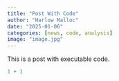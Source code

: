 ```yaml
---
title: "Post With Code"
author: "Harlow Malloc"
date: "2025-01-06"
categories: [news, code, analysis]
image: "image.jpg"
---
```


This is a post with executable code.

```r
1 + 1
```